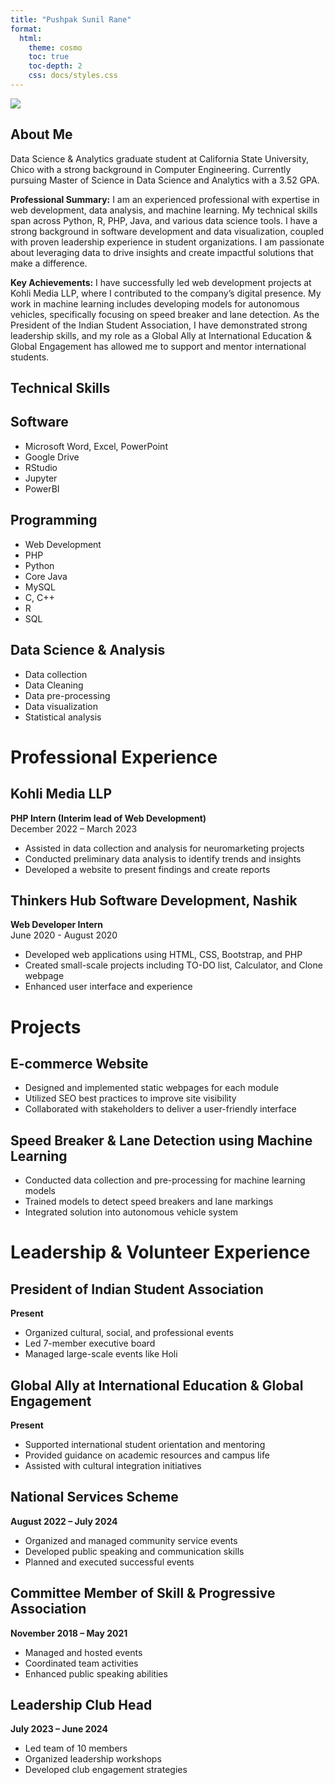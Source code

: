 ```yaml
---
title: "Pushpak Sunil Rane"
format: 
  html:
    theme: cosmo
    toc: true
    toc-depth: 2
    css: docs/styles.css
---
```


:::::: intro-container
:::: profile-section
![](profile.jpg)

::: contact-info
<a href="mailto:prane1@csuchico.edu" title="Email"><i class="fas fa-envelope"></i></a> <a href="https://linkedin.com/in/pushpak-sunil-rane" title="LinkedIn"><i class="fab fa-linkedin"></i></a> <a href="https://github.com/PushpakSunilRane" title="GitHub"><i class="fab fa-github"></i></a>
:::
::::

::: intro-text
# <i class="fas fa-user section-icon"></i> About Me

Data Science & Analytics graduate student at California State University, Chico with a strong background in Computer Engineering. Currently pursuing Master of Science in Data Science and Analytics with a 3.52 GPA.

**Professional Summary:** I am an experienced professional with expertise in web development, data analysis, and machine learning. My technical skills span across Python, R, PHP, Java, and various data science tools. I have a strong background in software development and data visualization, coupled with proven leadership experience in student organizations. I am passionate about leveraging data to drive insights and create impactful solutions that make a difference.

**Key Achievements:** I have successfully led web development projects at Kohli Media LLP, where I contributed to the company's digital presence. My work in machine learning includes developing models for autonomous vehicles, specifically focusing on speed breaker and lane detection. As the President of the Indian Student Association, I have demonstrated strong leadership skills, and my role as a Global Ally at International Education & Global Engagement has allowed me to support and mentor international students.
:::
::::::

:::::: skills-section
# <i class="fas fa-tools section-icon"></i> Technical Skills

::: skill-category
## <i class="fas fa-desktop"></i> Software

-   Microsoft Word, Excel, PowerPoint
-   Google Drive
-   RStudio
-   Jupyter
-   PowerBI
:::

::: skill-category
## <i class="fas fa-code"></i> Programming

-   Web Development
-   PHP
-   Python
-   Core Java
-   MySQL
-   C, C++
-   R
-   SQL
:::

::: skill-category
## <i class="fas fa-chart-bar"></i> Data Science & Analysis

-   Data collection
-   Data Cleaning
-   Data pre-processing
-   Data visualization
-   Statistical analysis
:::
::::::

# <i class="fas fa-briefcase section-icon"></i> Professional Experience

::: experience-item
## <i class="fas fa-building"></i> Kohli Media LLP

**PHP Intern (Interim lead of Web Development)**\
December 2022 – March 2023

-   Assisted in data collection and analysis for neuromarketing projects
-   Conducted preliminary data analysis to identify trends and insights
-   Developed a website to present findings and create reports
:::

::: experience-item
## <i class="fas fa-building"></i> Thinkers Hub Software Development, Nashik

**Web Developer Intern**\
June 2020 - August 2020

-   Developed web applications using HTML, CSS, Bootstrap, and PHP
-   Created small-scale projects including TO-DO list, Calculator, and Clone webpage
-   Enhanced user interface and experience
:::

# <i class="fas fa-project-diagram section-icon"></i> Projects

::: project-item
## <i class="fas fa-shopping-cart"></i> E-commerce Website

-   Designed and implemented static webpages for each module
-   Utilized SEO best practices to improve site visibility
-   Collaborated with stakeholders to deliver a user-friendly interface
:::

::: project-item
## <i class="fas fa-car"></i> Speed Breaker & Lane Detection using Machine Learning

-   Conducted data collection and pre-processing for machine learning models
-   Trained models to detect speed breakers and lane markings
-   Integrated solution into autonomous vehicle system
:::

# <i class="fas fa-users section-icon"></i> Leadership & Volunteer Experience

::: experience-item
## <i class="fas fa-user-tie"></i> President of Indian Student Association

**Present**

-   Organized cultural, social, and professional events
-   Led 7-member executive board
-   Managed large-scale events like Holi
:::

::: experience-item
## <i class="fas fa-handshake"></i> Global Ally at International Education & Global Engagement

**Present**

-   Supported international student orientation and mentoring
-   Provided guidance on academic resources and campus life
-   Assisted with cultural integration initiatives
:::

::: experience-item
## <i class="fas fa-hands-helping"></i> National Services Scheme

**August 2022 – July 2024**

-   Organized and managed community service events
-   Developed public speaking and communication skills
-   Planned and executed successful events
:::

::: experience-item
## <i class="fas fa-users-cog"></i> Committee Member of Skill & Progressive Association

**November 2018 – May 2021**

-   Managed and hosted events
-   Coordinated team activities
-   Enhanced public speaking abilities
:::

::: experience-item
## <i class="fas fa-user-shield"></i> Leadership Club Head

**July 2023 – June 2024**

-   Led team of 10 members
-   Organized leadership workshops
-   Developed club engagement strategies
:::
